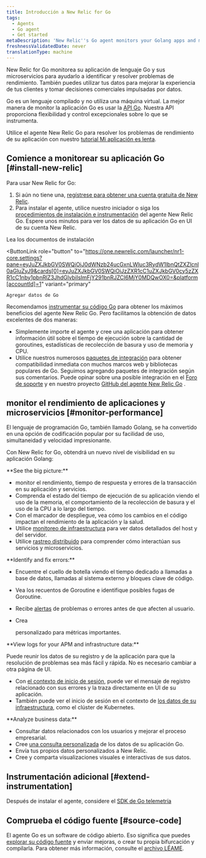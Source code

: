 ```yaml
---
title: Introducción a New Relic for Go
tags:
  - Agents
  - Go agent
  - Get started
metaDescription: 'New Relic''s Go agent monitors your Golang apps and microservices, and helps you identify and solve performance issues.'
freshnessValidatedDate: never
translationType: machine
---
```


New Relic for Go monitorea su aplicación de lenguaje Go y sus microservicios para ayudarlo a identificar y resolver problemas de rendimiento. También puedes utilizar tus datos para mejorar la experiencia de tus clientes y tomar decisiones comerciales impulsadas por datos.

Go es un lenguaje compilado y no utiliza una máquina virtual. La mejor manera de monitor la aplicación Go es usar la [API Go](/docs/agents/go-agent/api-guides/guide-using-go-agent-api). Nuestra API proporciona flexibilidad y control excepcionales sobre lo que se instrumenta.

Utilice el agente New Relic Go para resolver los problemas de rendimiento de su aplicación con nuestro [tutorial Mi aplicación es lenta](/docs/journey-app-slow/root-causes/).

## Comience a monitorear su aplicación Go [#install-new-relic]

Para usar New Relic for Go:

1. Si aún no tiene una, [regístrese para obtener una cuenta gratuita de New Relic](https://newrelic.com/signup).
2. Para instalar el agente, utilice nuestro iniciador o siga los [procedimientos de instalación e instrumentación](/docs/agents/go-agent/get-started/get-new-relic-go) del agente New Relic Go. Espere unos minutos para ver los datos de su aplicación Go en UI de su cuenta New Relic.

<ButtonGroup>
  <ButtonLink
    role="button"
    to="/docs/agents/go-agent/installation/install-new-relic-go"
    variant="normal"
  >
    Lea los documentos de instalación
  </ButtonLink>

  <ButtonLink
    role="button"
    to="https://one.newrelic.com/launcher/nr1-core.settings?pane=eyJuZXJkbGV0SWQiOiJ0dWNzb24ucGxnLWluc3RydW1lbnQtZXZlcnl0aGluZyJ9&cards[0]=eyJuZXJkbGV0SWQiOiJzZXR1cC1uZXJkbGV0cy5zZXR1cC1nby1pbnRlZ3JhdGlvbiIsImFjY291bnRJZCI6MjY0MDQwOX0=&platform[accountId]=1"
    variant="primary"
  >
    Agregar datos de Go
  </ButtonLink>
</ButtonGroup>

Recomendamos [instrumentar su código Go](/docs/apm/agents/go-agent/instrumentation/instrument-go-transactions) para obtener los máximos beneficios del agente New Relic Go. Pero facilitamos la obtención de datos excelentes de dos maneras:

* Simplemente importe el agente y cree una aplicación para obtener información útil sobre el tiempo de ejecución sobre la cantidad de goroutines, estadísticas de recolección de basura y uso de memoria y CPU.
* Utilice nuestros numerosos [paquetes de integración](/docs/agents/go-agent/get-started/go-agent-compatibility-requirements#frameworks) para obtener compatibilidad inmediata con muchos marcos web y bibliotecas populares de Go. Seguimos agregando paquetes de integración según sus comentarios. Puede opinar sobre una posible integración en el [Foro de soporte](https://discuss.newrelic.com/tags/goagent) y en nuestro proyecto [GitHub del agente New Relic Go](https://github.com/newrelic/go-agent/issues) .

## monitor el rendimiento de aplicaciones y microservicios [#monitor-performance]

El lenguaje de programación Go, también llamado Golang, se ha convertido en una opción de codificación popular por su facilidad de uso, simultaneidad y velocidad impresionante.

Con New Relic for Go, obtendrá un nuevo nivel de visibilidad en su aplicación Golang:

<DNT>
  **See the big picture:**
</DNT>

* monitor el rendimiento, tiempo de respuesta y errores de la transacción en su aplicación y servicios.
* Comprenda el estado del tiempo de ejecución de su aplicación viendo el uso de la memoria, el comportamiento de la recolección de basura y el uso de la CPU a lo largo del tiempo.
* Con el marcador de despliegue, vea cómo los cambios en el código impactan el rendimiento de la aplicación y la salud.
* Utilice [monitoreo de infraestructura](/docs/infrastructure/new-relic-infrastructure/getting-started/introduction-new-relic-infrastructure) para ver datos detallados del host y del servidor.
* Utilice [rastreo distribuido](/docs/apm/distributed-tracing/getting-started/introduction-distributed-tracing) para comprender cómo interactúan sus servicios y microservicios.

<DNT>
  **Identify and fix errors:**
</DNT>

* Encuentre el cuello de botella viendo el tiempo dedicado a llamadas a base de datos, llamadas al sistema externo y bloques clave de código.

* Vea los recuentos de Goroutine e identifique posibles fugas de Goroutine.

* Recibe [alertas](/docs/alerts/alert-policies/understanding-alert-policies/alerting-new-relic) de problemas o errores antes de que afecten al usuario.

* Crea

  <InlinePopover type="dashboards"/>

  personalizado para métricas importantes.

<DNT>
  **View logs for your APM and infrastructure data:**
</DNT>

Puede reunir los datos de su registro y de la aplicación para que la resolución de problemas sea más fácil y rápida. No es necesario cambiar a otra página de UI.

* Con [el contexto de inicio de sesión](/docs/logs/logs-context/configure-logs-context-go/), puede ver el mensaje de registro relacionado con sus errores y la traza directamente en UI de su aplicación.
* También puede ver el inicio de sesión en el contexto de [los datos de su infraestructura](/docs/logs/forward-logs/forward-your-logs-using-infrastructure-agent/), como el clúster de Kubernetes.

<DNT>
  **Analyze business data:**
</DNT>

* Consultar datos relacionados con los usuarios y mejorar el proceso empresarial.
* Cree [una consulta personalizada](https://learn.newrelic.com/live-webinar-introduction-to-the-new-relic-telemetry-data-platform) de los datos de su aplicación Go.
* Envía tus propios datos personalizados a New Relic.
* Cree y comparta visualizaciones visuales e interactivas de sus datos.

## Instrumentación adicional [#extend-instrumentation]

Después de instalar el agente, considere el [SDK de Go telemetría](/docs/data-ingest-apis/get-data-new-relic/new-relic-sdks/telemetry-sdks-send-custom-telemetry-data-new-relic)

## Comprueba el código fuente [#source-code]

El agente Go es un software de código abierto. Eso significa que puedes [explorar su código fuente](https://github.com/newrelic/go-agent) y enviar mejoras, o crear tu propia bifurcación y compilarla. Para obtener más información, consulte el [archivo LÉAME](https://github.com/newrelic/go-agent/blob/master/README.md).
